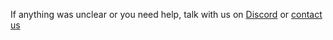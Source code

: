 If anything was unclear or you need help, talk with us on [Discord](https://discord.gg/vvgQxVjC8G) or [contact us](mailto:hello@diploi.com)